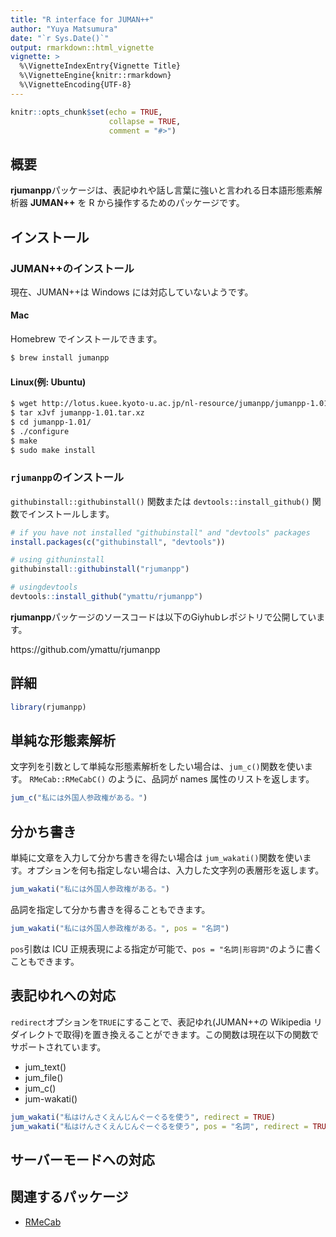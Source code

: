 ```yaml
---
title: "R interface for JUMAN++"
author: "Yuya Matsumura"
date: "`r Sys.Date()`"
output: rmarkdown::html_vignette
vignette: >
  %\VignetteIndexEntry{Vignette Title}
  %\VignetteEngine{knitr::rmarkdown}
  %\VignetteEncoding{UTF-8}
---
```


```r
knitr::opts_chunk$set(echo = TRUE,
                      collapse = TRUE,
                      comment = "#>")
```

## 概要
**rjumanpp**パッケージは、表記ゆれや話し言葉に強いと言われる日本語形態素解析器 **JUMAN++** を R から操作するためのパッケージです。

## インストール
### JUMAN++のインストール
現在、JUMAN++は Windows には対応していないようです。

#### Mac
Homebrew でインストールできます。

```bash
$ brew install jumanpp
```

#### Linux(例: Ubuntu)

```bash
$ wget http://lotus.kuee.kyoto-u.ac.jp/nl-resource/jumanpp/jumanpp-1.01.tar.xz
$ tar xJvf jumanpp-1.01.tar.xz
$ cd jumanpp-1.01/
$ ./configure
$ make
$ sudo make install
```

### `rjumanpp`のインストール
`githubinstall::githubinstall()` 関数または `devtools::install_github()` 関数でインストールします。
```r
# if you have not installed "githubinstall" and "devtools" packages
install.packages(c("githubinstall", "devtools"))

# using githuninstall
githubinstall::githubinstall("rjumanpp")

# usingdevtools
devtools::install_github("ymattu/rjumanpp")
```

**rjumanpp**パッケージのソースコードは以下のGiyhubレポジトリで公開しています。

https://github.com/ymattu/rjumanpp

## 詳細
```r
library(rjumanpp)
```

## 単純な形態素解析
文字列を引数として単純な形態素解析をしたい場合は、`jum_c()`関数を使います。 `RMeCab::RMeCabC()` のように、品詞が names 属性のリストを返します。
```r
jum_c("私には外国人参政権がある。")
```

## 分かち書き
単純に文章を入力して分かち書きを得たい場合は `jum_wakati()`関数を使います。オプションを何も指定しない場合は、入力した文字列の表層形を返します。
```r
jum_wakati("私には外国人参政権がある。")
```

品詞を指定して分かち書きを得ることもできます。
```r
jum_wakati("私には外国人参政権がある。", pos = "名詞")
```

`pos`引数は ICU 正規表現による指定が可能で、`pos = "名詞|形容詞"`のように書くこともできます。

## 表記ゆれへの対応
`redirect`オプションを`TRUE`にすることで、表記ゆれ(JUMAN++の Wikipedia リダイレクトで取得)を置き換えることができます。この関数は現在以下の関数でサポートされています。

- jum_text()
- jum_file()
- jum_c()
- jum-wakati()

```r
jum_wakati("私はけんさくえんじんぐーぐるを使う", redirect = TRUE)
jum_wakati("私はけんさくえんじんぐーぐるを使う", pos = "名詞", redirect = TRUE)
```

## サーバーモードへの対応

## 関連するパッケージ
- [RMeCab](http://rmecab.jp/wiki/index.php?RMeCab)
